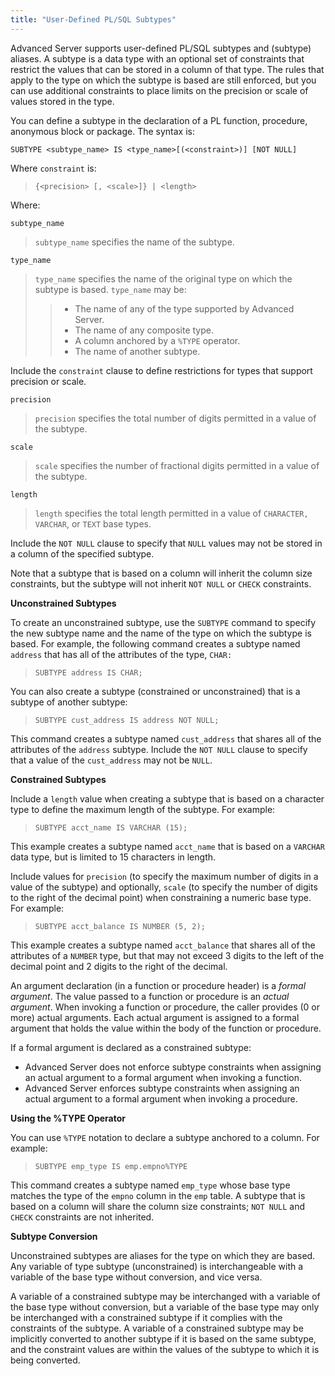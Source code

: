 ```yaml
---
title: "User-Defined PL/SQL Subtypes"
---
```


<div id="user_defined_pl_sql_subtypes" class="registered_link"></div>


Advanced Server supports user-defined PL/SQL subtypes and (subtype) aliases. A subtype is a data type with an optional set of constraints that restrict the values that can be stored in a column of that type. The rules that apply to the type on which the subtype is based are still enforced, but you can use additional constraints to place limits on the precision or scale of values stored in the type.

You can define a subtype in the declaration of a PL function, procedure, anonymous block or package. The syntax is:

``` text
SUBTYPE <subtype_name> IS <type_name>[(<constraint>)] [NOT NULL]
```

Where `constraint` is:

> `{<precision> [, <scale>]} | <length>`

Where:

`subtype_name`

> `subtype_name` specifies the name of the subtype.

`type_name`

> `type_name` specifies the name of the original type on which the subtype is based. `type_name` may be:
> 
> >   - The name of any of the type supported by Advanced Server.
> >   - The name of any composite type.
> >   - A column anchored by a `%TYPE` operator.
> >   - The name of another subtype.

Include the `constraint` clause to define restrictions for types that support precision or scale.

`precision`

> `precision` specifies the total number of digits permitted in a value of the subtype.

`scale`

> `scale` specifies the number of fractional digits permitted in a value of the subtype.

`length`

> `length` specifies the total length permitted in a value of `CHARACTER, VARCHAR`, or `TEXT` base types.

Include the `NOT NULL` clause to specify that `NULL` values may not be stored in a column of the specified subtype.

Note that a subtype that is based on a column will inherit the column size constraints, but the subtype will not inherit `NOT NULL` or `CHECK` constraints.

**Unconstrained Subtypes**

To create an unconstrained subtype, use the `SUBTYPE` command to specify the new subtype name and the name of the type on which the subtype is based. For example, the following command creates a subtype named `address` that has all of the attributes of the type, `CHAR:`

> `SUBTYPE address IS CHAR;`

You can also create a subtype (constrained or unconstrained) that is a subtype of another subtype:

> `SUBTYPE cust_address IS address NOT NULL;`

This command creates a subtype named `cust_address` that shares all of the attributes of the `address` subtype. Include the `NOT NULL` clause to specify that a value of the `cust_address` may not be `NULL`.

**Constrained Subtypes**

Include a `length` value when creating a subtype that is based on a character type to define the maximum length of the subtype. For example:

> `SUBTYPE acct_name IS VARCHAR (15);`

This example creates a subtype named `acct_name` that is based on a `VARCHAR` data type, but is limited to 15 characters in length.

Include values for `precision` (to specify the maximum number of digits in a value of the subtype) and optionally, `scale` (to specify the number of digits to the right of the decimal point) when constraining a numeric base type. For example:

> `SUBTYPE acct_balance IS NUMBER (5, 2);`

This example creates a subtype named `acct_balance` that shares all of the attributes of a `NUMBER` type, but that may not exceed 3 digits to the left of the decimal point and 2 digits to the right of the decimal.

An argument declaration (in a function or procedure header) is a *formal* *argument*. The value passed to a function or procedure is an *actual* *argument*. When invoking a function or procedure, the caller provides (0 or more) actual arguments. Each actual argument is assigned to a formal argument that holds the value within the body of the function or procedure.

If a formal argument is declared as a constrained subtype:

  - Advanced Server does not enforce subtype constraints when assigning an actual argument to a formal argument when invoking a function.
  - Advanced Server enforces subtype constraints when assigning an actual argument to a formal argument when invoking a procedure.

**Using the %TYPE Operator**

You can use `%TYPE` notation to declare a subtype anchored to a column. For example:

> `SUBTYPE emp_type IS emp.empno%TYPE`

This command creates a subtype named `emp_type` whose base type matches the type of the `empno` column in the `emp` table. A subtype that is based on a column will share the column size constraints; `NOT NULL` and `CHECK` constraints are not inherited.

**Subtype Conversion**

Unconstrained subtypes are aliases for the type on which they are based. Any variable of type subtype (unconstrained) is interchangeable with a variable of the base type without conversion, and vice versa.

A variable of a constrained subtype may be interchanged with a variable of the base type without conversion, but a variable of the base type may only be interchanged with a constrained subtype if it complies with the constraints of the subtype. A variable of a constrained subtype may be implicitly converted to another subtype if it is based on the same subtype, and the constraint values are within the values of the subtype to which it is being converted.
